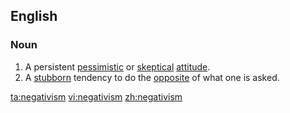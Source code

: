 ==English==

===Noun===
{{en-noun|-}}

# A persistent [[pessimistic]] or [[skeptical]] [[attitude]].
# A [[stubborn]] tendency to do the [[opposite]] of what one is asked.

[[ta:negativism]]
[[vi:negativism]]
[[zh:negativism]]